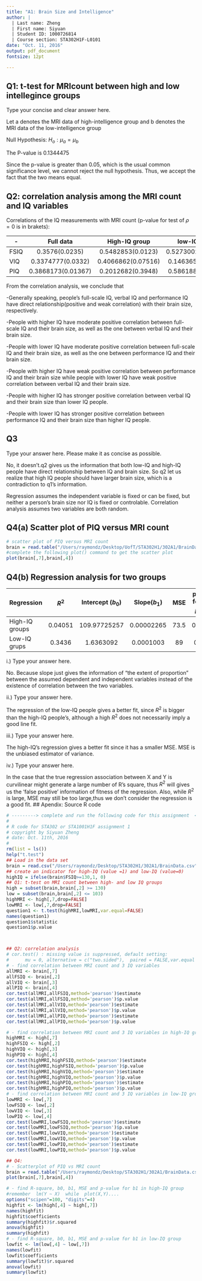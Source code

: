 ```yaml
---
title: "A1: Brain Size and Intelligence"
author: |
  | Last name: Zheng  
  | First name: Siyuan
  | Student ID: 1000726814
  | Course section: STA302H1F-L0101
date: "Oct. 11, 2016"
output: pdf_document
fontsize: 12pt

---
```



## Q1: t-test for MRIcount between high and low intellegince groups
Type your concise and clear answer here.  

Let a denotes the MRI data of high-intelligence group and b denotes the MRI data of the low-intelligence group   

Null Hypothesis: $H_o: \mu_{a} = \mu_{b}$      

The P-value is 0.1344475   

Since the p-value is greater than 0.05, which is the usual common significance level, we cannot reject the null hypothesis.
Thus, we accept the fact that the two means equal.


\newpage
## Q2: correlation analysis among the MRI count and IQ variables
Correlations of the IQ measurements with MRI count (p-value for test of $\rho=0$ is in brakets):

-| Full data | High-IQ group | low-IQ group|
------|:-------------:|:-------------:|:-------------:|
FSIQ  | 0.3576(0.0235)| 0.5482853(0.0123)| 0.5273002(0.01689) |
VIQ  |0.3374777(0.0332)| 0.4066862(0.07516) | 0.1463655(0.5381)|
PIQ  |0.3868173(0.01367)| 0.2012682(0.3948)  | 0.5861888(0.0066) |

From the correlation analysis, we conclude that 

-Generally speaking, people's full-scale IQ, verbal IQ and performance IQ have direct relationship(positive and weak correlation) with their brain size, respectively.

-People with higher IQ have moderate positive correlation between full-scale IQ and their brain size, as well as the one between verbal IQ and their brain size.

-People with lower IQ have moderate positive correlation between full-scale IQ and their brain size, as well as the one between performance IQ and their brain size.

-People with higher IQ have weak positive correlation between performance IQ and their brain size while people with lower IQ have weak positive correlation between verbal IQ and their brain size.

-People with higher IQ has stronger positive correlation between verbal IQ and their brain size than lower IQ people.

-People with lower IQ has stronger positive correlation between performance IQ and their brain size than higher IQ people.





\newpage
## Q3
Type your answer here. Please make it as concise as possible. 

No, it doesn't.q2 gives us the information that both low-IQ and high-IQ people have direct relationship between IQ and brain size. So q2 let us realize that high IQ people should have larger brain size, which is a contradiction to q1's information.

Regression assumes the independent variable is fixed or can be fixed, but neither a person's brain size nor IQ is fixed or controlable. Correlation analysis assumes two variables are both random.

\newpage
## Q4(a) Scatter plot of PIQ versus MRI count
\small
```r
# scatter plot of PIQ versus MRI count
brain = read.table("/Users/raymondz/Desktop/UofT/STA302H1/302A1/BrainData.csv",sep=" ",header=T)
#complete the following plot() command to get the scatter plot
plot(brain[,7],brain[,4]) 
```



## Q4(b) Regression analysis for two groups

\normalsize

Regression |      $R^2$     | Intercept ($b_0$) | Slope($b_1$) | MSE   | p-value for $H_0: \beta_1=0$ 
-----------|:-----------: |:-----------: |:-----------: |:-----------: |:-----------: |
High-IQ groups |0.04051 | 109.97725257 | 0.00002265  |73.5 | 0.39483
Low-IQ grups  | 0.3436 | 1.6363092 |  0.0001003  |89 | 0.0066

i.)  Type your answer here.

No. Because slope just gives the information of "the extent of proportion" between the assumed dependent and independent variables instead of the existence of correlation between the two variables.

ii.) Type your answer here.

The regression of the low-IQ people gives a better fit, since $R^2$ is bigger than the high-IQ people's, although a high $R^2$ does not necessarily imply a good line fit.

iii.) Type your answer here.

The high-IQ's regression gives a better fit since it has a smaller MSE. MSE is the unbiased estimator of variance.

iv.) Type your answer here. 

In the case that the true regression association between X and Y is curvilinear might generate a large number of R's square, thus $R^2$ will gives us the 'false positive' information of fitness of the regression.
Also, while $R^2$ is large, MSE may still be too large,thus we don't consider the regression is a good fit.
\newpage
## Apendix: Source R code
\small
```r

# ---------> complete and run the following code for this assignment  <-------
#
# R code for STA302 or STA1001H1F assignment 1
# copyright by Siyuan Zheng
# date: Oct. 11th, 2016
#
rm(list = ls())
help("t.test")
## Load in the data set
brain = read.csv("/Users/raymondz/Desktop/STA302H1/302A1/BrainData.csv",sep=" ",header=T)
## create an indicator for high-IQ (value =1) and low-IQ (value=0)
highIQ = ifelse(brain$FSIQ>=130,1, 0)
## Q1: t-test on MRI count between high- and low IQ groups 
high = subset(brain,brain[,2] >= 130)
low = subset(brain,brain[,2] <= 103)
highMRI <- high[,7,drop=FALSE]
lowMRI <- low[,7,drop=FALSE]
question1 <- t.test(highMRI,lowMRI,var.equal=FALSE) 
names(question1)
question1$statistic
question1$p.value



## Q2: correlation analysis
# cor.test() : missing value is suppressed, default setting: 
#      mu = 0, alternative = c("two.sided"),  paired = FALSE,var.equal = FALSE         
# - find correlation between MRI count and 3 IQ variables 
allMRI <- brain[,7]
allFSIQ <- brain[,2]
allVIQ <- brain[,3]
allPIQ <- brain[,4]
cor.test(allMRI,allFSIQ,method='pearson')$estimate
cor.test(allMRI,allFSIQ,method='pearson')$p.value
cor.test(allMRI,allVIQ,method='pearson')$estimate
cor.test(allMRI,allVIQ,method='pearson')$p.value
cor.test(allMRI,allPIQ,method='pearson')$estimate
cor.test(allMRI,allPIQ,method='pearson')$p.value

# - find correlation between MRI count and 3 IQ variables in high-IQ group
highMRI <- high[,7]
highFSIQ <- high[,2]
highVIQ <- high[,3]
highPIQ <- high[,4]
cor.test(highMRI,highFSIQ,method='pearson')$estimate
cor.test(highMRI,highFSIQ,method='pearson')$p.value
cor.test(highMRI,highVIQ,method='pearson')$estimate
cor.test(highMRI,highVIQ,method='pearson')$p.value
cor.test(highMRI,highPIQ,method='pearson')$estimate
cor.test(highMRI,highPIQ,method='pearson')$p.value
# - find correlation between MRI count and 3 IQ variables in low-IQ group  
lowMRI <- low[,7]
lowFSIQ <- low[,2]
lowVIQ <- low[,3]
lowPIQ <- low[,4]
cor.test(lowMRI,lowFSIQ,method='pearson')$estimate
cor.test(lowMRI,lowFSIQ,method='pearson')$p.value
cor.test(lowMRI,lowVIQ,method='pearson')$estimate
cor.test(lowMRI,lowVIQ,method='pearson')$p.value
cor.test(lowMRI,lowPIQ,method='pearson')$estimate
cor.test(lowMRI,lowPIQ,method='pearson')$p.value

## Q4: 
# - Scatterplot of PIQ vs MRI count
brain = read.table("/Users/raymondz/Desktop/STA302H1/302A1/BrainData.csv",sep=" ",header=T)
plot(brain[,7],brain[,4]) 

# - find R-square, b0, b1, MSE and p-value for b1 in high-IQ group
#remember  lm(Y ~ X)  while  plot(X,Y)....
options("scipen"=100, "digits"=4) 
highfit <- lm(high[,4] ~ high[,7])
names(highfit)
highfit$coefficients
summary(highfit)$r.squared
anova(highfit) 
summary(highfit)
# - find R-square, b0, b1, MSE and p-value for b1 in low-IQ group
lowfit <- lm(low[,4] ~ low[,7])
names(lowfit)
lowfit$coefficients
summary(lowfit)$r.squared
anova(lowfit)
summary(lowfit)
```

